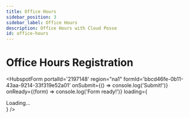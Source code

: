 ```yaml
---
title: Office Hours
sidebar_position: 3
sidebar_label: Office Hours
description: Office Hours with Cloud Posse
id: office-hours
---
```


# Office Hours Registration

<HubspotForm
    portalId='2197148'
    region="na1"
    formId='bbcd46fe-0b11-43aa-9214-33f319e52a01'
    onSubmit={() => console.log('Submit!')}
    onReady={(form) => console.log('Form ready!')}
    loading={<div>Loading...</div>}
/>
